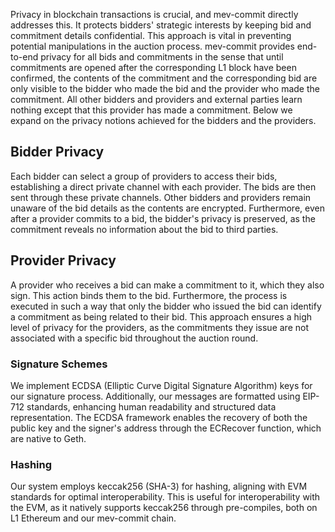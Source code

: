 Privacy in blockchain transactions is crucial, and mev-commit directly addresses this. It protects bidders' strategic interests by keeping bid and commitment details confidential. This approach is vital in preventing potential manipulations in the auction process. mev-commit provides end-to-end privacy for all bids and commitments in the sense that until commitments are opened after the corresponding L1 block have been confirmed, the contents of the commitment and the corresponding bid are only visible to the bidder who made the bid and the provider who made the commitment. All other bidders and providers and external parties learn nothing except that this provider has made a commitment. Below we expand on the privacy notions achieved for the bidders and the providers.

## Bidder Privacy
Each bidder can select a group of providers to access their bids, establishing a direct private channel with each provider. The bids are then sent through these private channels. Other bidders and providers remain unaware of the bid details as the contents are encrypted. Furthermore, even after a provider commits to a bid, the bidder's privacy is preserved, as the commitment reveals no information about the bid to third parties.

## Provider Privacy

A provider who receives a bid can make a commitment to it, which they also sign. This action binds them to the bid. Furthermore, the process is executed in such a way that only the bidder who issued the bid can identify a commitment as being related to their bid. This approach ensures a high level of privacy for the providers, as the commitments they issue are not associated with a specific bid throughout the auction round.

### Signature Schemes

We implement ECDSA (Elliptic Curve Digital Signature Algorithm) keys for our signature process.
Additionally, our messages are formatted using EIP-712 standards, enhancing human readability and structured data representation.
The ECDSA framework enables the recovery of both the public key and the signer's address through the ECRecover function, which are native to Geth.

### Hashing

Our system employs keccak256 (SHA-3) for hashing, aligning with EVM standards for optimal interoperability.
This is useful for interoperability with the EVM, as it natively supports keccak256 through pre-compiles,
both on L1 Ethereum and our mev-commit chain.
